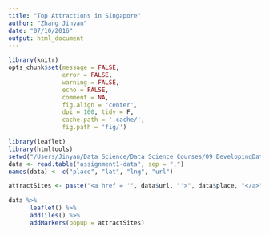 ```yaml
---
title: "Top Attractions in Singapore"
author: "Zhang Jinyan"
date: "07/10/2016"
output: html_document
---
```


```r
library(knitr)
opts_chunk$set(message = FALSE, 
               error = FALSE, 
               warning = FALSE, 
               echo = FALSE,
               comment = NA, 
               fig.align = 'center', 
               dpi = 100, tidy = F, 
               cache.path = '.cache/', 
               fig.path = 'fig/')
```


```r
library(leaflet)
library(htmltools)
setwd("/Users/Jinyan/Data Science/Data Science Courses/09_DevelopingDataProducts//coursera_datascience_ddp/")
data <- read.table("assignment1-data", sep = ",")
names(data) <- c("place", "lat", "lng", "url")

attractSites <- paste("<a href = '", data$url, "'>", data$place, "</a>", sep = "")

data %>%
      leaflet() %>%
      addTiles() %>%
      addMarkers(popup = attractSites)
```
